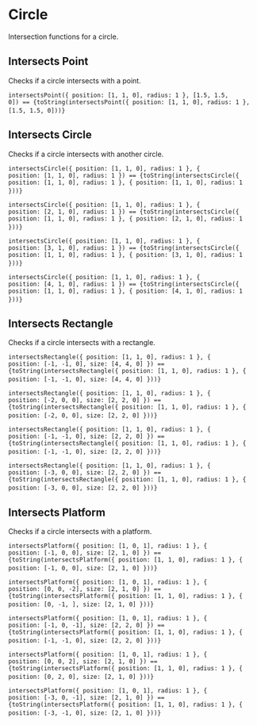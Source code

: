 

<Meta title="Utils/Math/Geometry/Circle" />

# Circle

Intersection functions for a circle.

## Intersects Point

Checks if a circle intersects with a point.

<code>intersectsPoint(\{ position: [1, 1, 0], radius: 1 }, [1.5, 1.5, 0]) == {toString(intersectsPoint({ position: [1, 1, 0], radius: 1 }, [1.5, 1.5, 0]))}</code>&nbsp;


## Intersects Circle

Checks if a circle intersects with another circle.

<code>intersectsCircle(\{ position: [1, 1, 0], radius: 1 }, \{ position: [1, 1, 0], radius: 1 \}) == {toString(intersectsCircle({ position: [1, 1, 0], radius: 1 }, { position: [1, 1, 0], radius: 1 }))}</code>&nbsp;

<code>intersectsCircle(\{ position: [1, 1, 0], radius: 1 }, \{ position: [2, 1, 0], radius: 1 \}) == {toString(intersectsCircle({ position: [1, 1, 0], radius: 1 }, { position: [2, 1, 0], radius: 1 }))}</code>&nbsp;

<code>intersectsCircle(\{ position: [1, 1, 0], radius: 1 }, \{ position: [3, 1, 0], radius: 1 \}) == {toString(intersectsCircle({ position: [1, 1, 0], radius: 1 }, { position: [3, 1, 0], radius: 1 }))}</code>&nbsp;

<code>intersectsCircle(\{ position: [1, 1, 0], radius: 1 }, \{ position: [4, 1, 0], radius: 1 \}) == {toString(intersectsCircle({ position: [1, 1, 0], radius: 1 }, { position: [4, 1, 0], radius: 1 }))}</code>&nbsp;

## Intersects Rectangle

Checks if a circle intersects with a rectangle.

<code>intersectsRectangle(\{ position: [1, 1, 0], radius: 1 }, \{ position: [-1, -1, 0], size: [4, 4, 0] \}) == {toString(intersectsRectangle({ position: [1, 1, 0], radius: 1 }, { position: [-1, -1, 0], size: [4, 4, 0] }))}</code>&nbsp;

<code>intersectsRectangle(\{ position: [1, 1, 0], radius: 1 }, \{ position: [-2, 0, 0], size: [2, 2, 0] \}) == {toString(intersectsRectangle({ position: [1, 1, 0], radius: 1 }, { position: [-2, 0, 0], size: [2, 2, 0] }))}</code>&nbsp;

<code>intersectsRectangle(\{ position: [1, 1, 0], radius: 1 }, \{ position: [-1, -1, 0], size: [2, 2, 0] \}) == {toString(intersectsRectangle({ position: [1, 1, 0], radius: 1 }, { position: [-1, -1, 0], size: [2, 2, 0] }))}</code>&nbsp;

<code>intersectsRectangle(\{ position: [1, 1, 0], radius: 1 }, \{ position: [-3, 0, 0], size: [2, 2, 0] \}) == {toString(intersectsRectangle({ position: [1, 1, 0], radius: 1 }, { position: [-3, 0, 0], size: [2, 2, 0] }))}</code>&nbsp;

## Intersects Platform

Checks if a circle intersects with a platform.

<code>intersectsPlatform(\{ position: [1, 0, 1], radius: 1 }, \{ position: [-1, 0, 0], size: [2, 1, 0] \}) == {toString(intersectsPlatform({ position: [1, 1, 0], radius: 1 }, { position: [-1, 0, 0], size: [2, 1, 0] }))}</code>&nbsp;

<code>intersectsPlatform(\{ position: [1, 0, 1], radius: 1 }, \{ position: [0, 0, -2], size: [2, 1, 0] \}) == {toString(intersectsPlatform({ position: [1, 1, 0], radius: 1 }, { position: [0, -1, ], size: [2, 1, 0] }))}</code>&nbsp;

<code>intersectsPlatform(\{ position: [1, 0, 1], radius: 1 }, \{ position: [-1, 0, -1], size: [2, 2, 0] \}) == {toString(intersectsPlatform({ position: [1, 1, 0], radius: 1 }, { position: [-1, -1, 0], size: [2, 2, 0] }))}</code>&nbsp;

<code>intersectsPlatform(\{ position: [1, 0, 1], radius: 1 }, \{ position: [0, 0, 2], size: [2, 1, 0] \}) == {toString(intersectsPlatform({ position: [1, 1, 0], radius: 1 }, { position: [0, 2, 0], size: [2, 1, 0] }))}</code>&nbsp;

<code>intersectsPlatform(\{ position: [1, 0, 1], radius: 1 }, \{ position: [-3, 0, -1], size: [2, 1, 0] \}) == {toString(intersectsPlatform({ position: [1, 1, 0], radius: 1 }, { position: [-3, -1, 0], size: [2, 1, 0] }))}</code>&nbsp;
